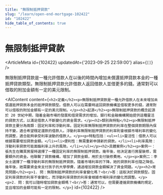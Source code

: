 ```yaml
---
title: "無限制抵押貸款"
slug: "/learn/open-end-mortgage-102422"
id: "102422"
hide_table_of_contents: true
---
```



# 無限制抵押貸款

<ArticleMeta id={102422} updatedAt={'2023-09-25 22:59:00'} alias={`[]`} />
<div className='border-solid border-b border-t-0 my-4 border-[var(--ifm-color-gray-300)]' />

無限制抵押貸款是一種允許借款人在以後的時間內增加未償還抵押貸款本金的一種抵押貸款類型。無限制抵押貸款允許借款人返回借款人並借更多的錢。通常對可以借取的附加金額有一定的美元限制。

<AIContent content={`<h2>定義</h2><p>無限制抵押貸款是一種允許借款人在未來增加未償還抵押貸款本金的抵押貸款類型。借款人可以在需要時返回貸款機構並借取更多的錢，通常對可以借取的附加金額有一定的美元限制。</p><h2>起源</h2><p>無限制抵押貸款的概念起源於 20 世紀中期，隨着金融市場的發展和借貸需求的增加，銀行和金融機構開始提供這種靈活的貸款方式，以滿足借款人不斷變化的資金需求。</p><h2>類別與特點</h2><p>無限制抵押貸款主要分為兩類：固定利率和浮動利率。固定利率無限制抵押貸款的利率在整個貸款期限內保持不變，適合希望穩定還款的借款人。浮動利率無限制抵押貸款的利率則會根據市場利率的變化而調整，適合能夠承受利率波動的借款人。</p><p>特點包括：<ul><li>靈活性：借款人可以根據需要增加貸款金額。</li><li>便利性：無需重新申請新的貸款。</li><li>利率風險：浮動利率貸款可能面臨利率上升的風險。</li></ul></p><h2>具體案例</h2><p>案例一：張先生在購買房屋時選擇了一種固定利率的無限制抵押貸款。幾年後，他決定進行房屋裝修，需要額外的資金。他聯繫了貸款機構，增加了貸款金額，用於支付裝修費用。</p><p>案例二：李女士選擇了一種浮動利率的無限制抵押貸款。隨着市場利率的下降，她的貸款利率也隨之降低。幾年後，她需要資金來支付孩子的大學學費，通過增加貸款金額解決了資金問題。</p><h2>常見問題</h2><p>1. 問：無限制抵押貸款的利率會變化嗎？<br/>答：這取決於貸款類型。固定利率貸款的利率不會變化，而浮動利率貸款的利率會根據市場利率的變化而調整。</p><p>2. 問：我可以隨時增加貸款金額嗎？<br/>答：通常可以，但需要遵循貸款機構的規定，並且增加的金額可能有一定的限制。</p>`} id={102422} />
